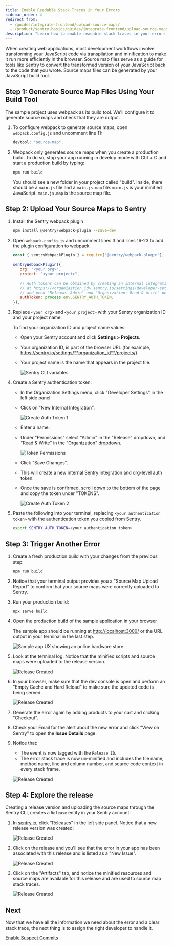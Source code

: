 ```yaml
---
title: Enable Readable Stack Traces in Your Errors
sidebar_order: 4
redirect_from:
  - /guides/integrate-frontend/upload-source-maps/
  - /product/sentry-basics/guides/integrate-frontend/upload-source-maps/
description: "Learn how to enable readable stack traces in your errors."
---
```


When creating web applications, most development workflows involve transforming your JavaScript code via transpilation and minification to make it run more efficiently in the browser. Source map files serve as a guide for tools like Sentry to convert the transformed version of your JavaScript back to the code that you wrote. Source maps files can be generated by your JavaScript build tool.

## Step 1: Generate Source Map Files Using Your Build Tool

The sample project uses webpack as its build tool. We'll configure it to generate source maps and check that they are output.

1. To configure webpack to generate source maps, open `webpack.config.js` and uncomment line 11:

   ```javascript {filename:webpack.config.js}
   devtool: "source-map",
   ```

1. Webpack only generates source maps when you create a production build. To do so, stop your app running in develop mode with Ctrl + C and start a production build by typing:

   ```bash
   npm run build
   ```

   You should see a new folder in your project called "build". Inside, there should be a `main.js` file and a `main.js.map` file. `main.js` is your minified JavaScript. `main.js.map` is the source map file.

## Step 2: Upload Your Source Maps to Sentry

1. Install the Sentry webpack plugin

   ```bash
   npm install @sentry/webpack-plugin --save-dev
   ```

1. Open `webpack.config.js` and uncomment lines 3 and lines 16-23 to add the plugin configuration to webpack.

   ```javascript {filename:webpack.config.js}
   const { sentryWebpackPlugin } = require("@sentry/webpack-plugin");
   ```

   ```javascript {filename:webpack.config.js}
   sentryWebpackPlugin({
      org: "<your org>",
      project: "<your project>",

      // Auth tokens can be obtained by creating an internal integration
      // at https://<organiaztion_id>.sentry.io/settings/developer-settings/
      // and need "Release: Admin" and "Organization: Read & Write" permissions
      authToken: process.env.SENTRY_AUTH_TOKEN,
   }),
   ```

1. Replace `<your org>` and `<your project>` with your Sentry organization ID and your project name.

   To find your organization ID and project name values:

   - Open your Sentry account and click **Settings > Projects**.
   - Your organization ID, is part of the browser URL (for example, https://sentry.io/settings/**organization_id**/projects/).
   - Your project name is the name that appears in the project tile.

     ![Sentry CLI variables](upload-source-maps-011.png)

1. Create a Sentry authentication token:

   - In the Organization Settings menu, click "Developer Settings" in the left side panel.
   - Click on "New Internal Integration".

     ![Create Auth Token 1](upload-source-maps-04.png)

   - Enter a name.
   - Under "Permissions" select "Admin" in the "Release" dropdown, and "Read & Write" in the "Organization" dropdown.

     ![Token Permissions](upload-source-maps-016.png)

   - Click "Save Changes".
   - This will create a new internal Sentry integration and org-level auth token.
   - Once the save is confirmed, scroll down to the bottom of the page and copy the token under "TOKENS".

     ![Create Auth Token 2](upload-source-maps-05.png)

1. Paste the following into your terminal, replacing `<your authentication token>` with the authentication token you copied from Sentry.

   ```bash {filename:.env}
   export SENTRY_AUTH_TOKEN=<your authentication token>
   ```

## Step 3: Trigger Another Error

1. Create a fresh production build with your changes from the previous step:

   ```bash
   npm run build
   ```

1. Notice that your terminal output provides you a "Source Map Upload Report" to confirm that your source maps were correctly uploaded to Sentry.

1. Run your production build:

   ```bash
   npx serve build
   ```

1. Open the production build of the sample application in your browser

   The sample app should be running at [http://localhost:3000/](http://localhost:3000/) or the URL output in your terminal in the last step.

   ![Sample app UX showing an online hardware store](generate-first-error-02.png)

3. Look at the terminal log. Notice that the minified scripts and source maps were uploaded to the release version.

   ![Release Created](upload-source-maps-07.png)

4. In your browser, make sure that the dev console is open and perform an "Empty Cache and Hard Reload" to make sure the updated code is being served.

   ![Release Created](upload-source-maps-08.png)

5. Generate the error again by adding products to your cart and clicking "Checkout".

6. Check your Email for the alert about the new error and click "View on Sentry" to open the **Issue Details** page.

7. Notice that:

   - The event is now tagged with the `Release ID`.
   - The error stack trace is now un-minified and includes the file name, method name, line and column number, and source code context in every stack frame.

   ![Release Created](upload-source-maps-09.png)

## Step 4: Explore the release

Creating a release version and uploading the source maps through the Sentry CLI, creates a `Release` entity in your Sentry account.

1. In [sentry.io](https://sentry.io), click "Releases" in the left side panel. Notice that a new release version was created:

   ![Release Created](upload-source-maps-013.png)

2. Click on the release and you'll see that the error in your app has been associated with this release and is listed as a "New Issue".

   ![Release Created](upload-source-maps-014.png)

3. Click on the "Artifacts" tab, and notice the minified resources and source maps are available for this release and are used to source map stack traces.

   ![Release Created](upload-source-maps-015.png)

## Next

Now that we have all the information we need about the error and a clear stack trace, the next thing is to assign the right developer to handle it.

[Enable Suspect Commits](/product/sentry-basics/integrate-frontend/configure-scms/)

